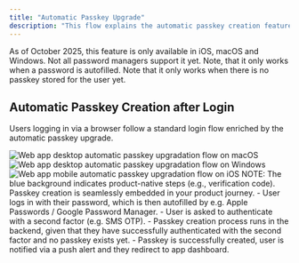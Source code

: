 ```yaml
---
title: "Automatic Passkey Upgrade"
description: "This flow explains the automatic passkey creation feature that browsers intelligently provide when the user tries to autofill a password from a password manager."
---
```


<Info>As of October 2025, this feature is only available in iOS, macOS and Windows. Not all password managers support it yet. Note, that it only works when a password is autofilled. Note that it only works when there is no passkey stored for the user yet.</Info>

## Automatic Passkey Creation after Login

Users logging in via a browser follow a standard login flow enriched by the automatic passkey upgrade.

<Tabs>
  <Tab title="macOS">
    <Frame caption="macOS automatic passkey upgradation flow">
      <img src="/images/authentication-flow/web-app/desktop/automatic-passkey-upgrade-macos.png" alt="Web app desktop automatic passkey upgradation flow on macOS" />
    </Frame>
  </Tab>

<Tab title="Windows">
    <Frame caption="Windows automatic passkey upgradation flow">
        <img
            src="/images/authentication-flow/web-app/desktop/automatic-passkey-upgrade-windows.png"
            alt="Web app desktop automatic passkey upgradation flow on Windows"
        />
    </Frame>
</Tab>

<Tab title="iOS">
    <Frame caption="iOS automatic passkey upgradation flow">
        <img
            src="/images/authentication-flow/web-app/mobile/automatic-passkey-upgrade-ios.png"
            alt="Web app mobile automatic passkey upgradation flow on iOS"
        />
    </Frame>
</Tab>
</Tabs>
<Info>
    NOTE: The blue background indicates product-native steps (e.g., verification
    code). Passkey creation is seamlessly embedded in your
    product journey.
</Info>

<Steps>
  <Step title="Login with password-autofill">
    - User logs in with their password, which is then autofilled by e.g. Apple Passwords / Google Password Manager. 
  </Step>
  <Step title="Provide second factor">
    - User is asked to authenticate with a second factor (e.g. SMS OTP).
  </Step>
    <Step title="Passkey is automatically created">
    - Passkey creation process runs in the backend, given that they have successfully authenticated with the second factor and no passkey exists yet.
    - Passkey is successfully created, user is notified via a push alert and they redirect to app dashboard.
  </Step>

</Steps>
